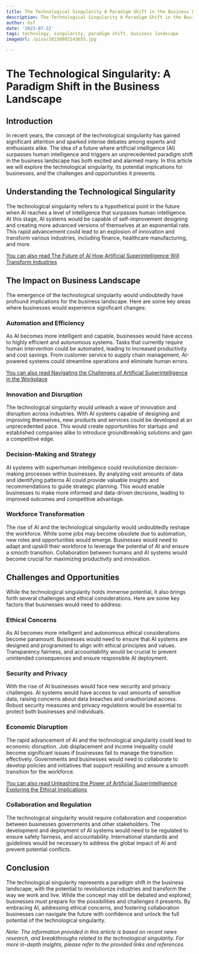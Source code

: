 ```yaml
---
title: The Technological Singularity A Paradigm Shift in the Business Landscape
description: The Technological Singularity A Paradigm Shift in the Business Landscape
author: Usf
date: '2023-07-22'
tags: technology, singularity, paradigm shift, business landscape
imageUrl: /pixa/20230802143655.jpg

---
```

# The Technological Singularity: A Paradigm Shift in  the Business Landscape

## Introduction

In recent years, the concept of the technological singularity has gained significant attention  and sparked intense debates among experts  and enthusiasts alike. The idea of a future where artificial intelligence (AI) surpasses human intelligence and triggers an  unprecedented paradigm shift in the business  landscape has both excited and alarmed  many. In  this article we will explore the technological singularity, its potential implications for businesses, and the challenges and opportunities it presents.

## Understanding the Technological Singularity

The technological  singularity refers to a hypothetical point  in the future when AI  reaches a level of intelligence that surpasses human intelligence. At this stage, AI systems would be capable of self-improvement designing and creating more advanced  versions of themselves at an  exponential rate. This rapid advancement could lead to an explosion of innovation and transform various industries, including finance, healthcare  manufacturing, and more.

[You can also  read The Future of AI How  Artificial Superintelligence Will Transform  Industries](The%20Future%20of%20AI%20How%20Artificial%20Superintelligence%20Will%20Transform%20Industries)


## The Impact on Business Landscape

The emergence of the technological singularity would undoubtedly have profound implications for the business landscape.  Here are some  key  areas where businesses would experience significant  changes:

### Automation and Efficiency

As AI becomes  more intelligent and  capable,  businesses would have access to highly  efficient and autonomous systems. Tasks that currently require human intervention could be  automated, leading to increased productivity and cost savings. From customer service  to  supply chain management, AI-powered systems  could streamline operations and eliminate human errors.

[You can also read Navigating the Challenges of Artificial Superintelligence in the Workplace](Navigating%20the%20Challenges%20of%20Artificial%20Superintelligence%20in%20the%20Workplace)


### Innovation and Disruption

The technological singularity would unleash  a wave of innovation  and disruption across industries. With AI  systems capable of designing and improving themselves, new products and services could be developed at an unprecedented pace. This would create opportunities for startups and established  companies alike to introduce  groundbreaking solutions and gain a competitive edge.

### Decision-Making and Strategy

AI systems with superhuman  intelligence could revolutionize decision-making processes within businesses. By analyzing vast amounts of  data and identifying patterns AI could provide valuable insights and recommendations to guide strategic  planning. This would enable businesses to make more informed  and data-driven decisions,  leading to improved outcomes and competitive advantage.

### Workforce Transformation

The rise of AI and the technological singularity would undoubtedly reshape  the workforce. While some  jobs may  become obsolete due to automation, new roles and opportunities would emerge. Businesses would need to  adapt and upskill their workforce to leverage the  potential of AI and ensure  a smooth transition.  Collaboration between humans and AI systems would become crucial for maximizing productivity and innovation.

## Challenges and Opportunities

While the technological singularity holds immense potential, it also brings  forth several challenges and ethical considerations. Here are some key factors that businesses  would need to address:

### Ethical Concerns

As AI becomes more intelligent and autonomous ethical considerations become paramount. Businesses would need to ensure that  AI systems are designed and  programmed  to  align  with  ethical principles and values. Transparency fairness, and accountability would be crucial to prevent unintended consequences and ensure responsible AI  deployment.

### Security and Privacy

With the rise of AI businesses would face new security and privacy  challenges. AI  systems would have access to vast amounts of sensitive  data, raising concerns about data breaches and unauthorized access. Robust security measures and privacy  regulations would be essential to  protect  both businesses and individuals.

### Economic Disruption

The rapid advancement of AI and the technological singularity could lead  to economic disruption. Job displacement and income inequality could become significant issues if  businesses fail to manage the transition effectively. Governments  and businesses would need to collaborate to develop policies and  initiatives that support reskilling and ensure a smooth transition  for the workforce.

[You can also read Unleashing the Power of Artificial Superintelligence Exploring the Ethical Implications](Unleashing%20the%20Power%20of%20Artificial%20Superintelligence%20Exploring%20the%20Ethical%20Implications)


### Collaboration and Regulation

The technological singularity would require  collaboration and cooperation between businesses governments and other stakeholders. The development and deployment of AI systems would need to be regulated to ensure  safety fairness,  and accountability.  International standards and guidelines would be necessary to address the global impact of AI and prevent potential conflicts.

## Conclusion

The  technological singularity represents a paradigm shift in  the business landscape, with the potential to revolutionize industries and transform the  way we work and live. While the concept may still be debated  and explored, businesses must  prepare for the possibilities and challenges  it presents. By embracing AI, addressing ethical concerns, and fostering collaboration businesses can navigate the future with confidence and unlock the full potential of the technological singularity.

*Note: The information provided in this article is based on recent news research, and breakthroughs related to the technological singularity. For more in-depth insights, please refer to the provided links  and references.*